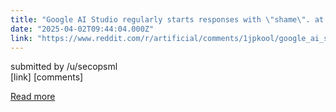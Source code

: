```yaml
---
title: "Google AI Studio regularly starts responses with \"shame\". at least concerning"
date: "2025-04-02T09:44:04.000Z"
link: "https://www.reddit.com/r/artificial/comments/1jpkool/google_ai_studio_regularly_starts_responses_with/"
---
```


submitted by    /u/secopsml  
 [link]   [comments]

[Read more](https://www.reddit.com/r/artificial/comments/1jpkool/google_ai_studio_regularly_starts_responses_with/)
